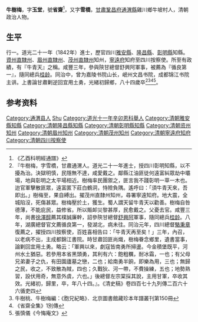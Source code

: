 {{明清人物信息框
| 姓名 = 牛樹梅
| 原名 = 
| 圖片名稱=  
| 圖片大小 = 220px
| 圖片說明 =  
| 最高職務 = 四川按察使
| 國家 = 大清
| 爵位 =
| 籍貫 = [[甘肅|甘肅]][[鞏昌府|鞏昌府]][[通渭縣|通渭縣]]
| 族裔 =  
| 旗籍 =  
| 字號 = 字玉堂，號省齋
| 諡號 = 
| 出生日期 = 嘉慶四年己未正月二十四日（1799年2月28日）<ref>『生嘉慶四年己未正月二十四日』。《牛雪樵先生傳》，曾和瑞，《隴右近代詩鈔》</ref>
| 出生地點 =
| 逝世日期 = 光绪八年（1882年）
| 逝世地點 = 
| 墓葬 = 
| 配偶 = 
| 親屬 = 子[[牛瑗|牛瑗]]（光緒十六年進士）
| 出身 = 
*  道光五年乙酉科拔貢
*  道光十一年辛卯恩科舉人 
*  道光二十一年辛丑恩科進士
| 經歷 = 
| 著作 =  
}}
'''牛樹梅'''{{BD|1799年|2月28日|1882年||}}，字'''玉堂'''，號'''省齋'''<ref>《乙酉科明經通譜》</ref>，又字'''雪橋'''，[[甘肅|甘肅]][[鞏昌府|鞏昌府]][[通渭縣|通渭縣]]雞川鄉牛坡村人，清朝政治人物。

==生平==
行一。道光二十一年（1842年）進士，歷官四川[[雅安縣|雅安縣]]、[[隆昌縣|隆昌縣]]、[[彰明縣|彰明縣]]知縣。[[資州直隸州|資州直隸州]]、[[眉州直隸州|眉州直隸州]]、[[茂州直隸州|茂州直隸州]]知州，[[寧遠府|寧遠府]]知府至四川按察使。所至有政績，有『牛青天』之稱。咸豐三年，參與陝甘總督舒興阿軍事，被薦為『循良第一』，隨同總兵[[桂齡_(咸豐年間提督)|桂龄]]。同治中，曾为嘉陵书院山长，岷州文昌书院，成都锦江书院主讲。上書論甘肅剿逆回宜用土勇，光緒初歸鄉，八十四歲卒<ref>『牛樹梅，字雪橋，甘肅通渭人。道光二十一年進士，授四川彰明知縣，以不擾為治。決獄明慎，民隱無不達，咸愛戴之。鄰縣江油匪徒何遠富糾眾劫中壩場，地與彰明之太平場相近。樹梅率民團禦之，匪言我不踐彰明一草一木也。迨官軍擊散匪眾，遠富匿下莊白鶴洞，恃險負隅。遙呼曰：「須牛青天來，吾即出。」樹梅至，果自縛出。擢茂州直隸州知州，尋署寧遠知府。地大震，全城陷沒，死傷甚眾。樹梅壓於土，獲生。蜀人謂天留牛青天以勸善。樹梅自咎德薄，不能庇民，益修省。所以賑卹災黎甚厚，民愈戴之。父憂去官。咸豐三年，尚書[[徐澤醇|徐澤醇]]薦其樸誠廉幹，詔參陝甘總督[[舒兴阿_(赫舍里氏)|舒興阿]]軍事，隨同總兵[[桂齡_(咸豐年間提督)|桂龄]]。八年，湖廣總督官文薦循良第一，發湖北，病未往。同治元年，四川總督[[駱秉章|駱秉章]]復薦之，擢授四川按察使，百姓喜相告曰：「牛青天再至矣！」三年，內召，以老病不出，主成都錦江書院。時甘肅回匪尚熾，樹梅眷念鄉里，遺書當事，論剿回宜用土勇。略云：「軍興以來，劇寇皆南勇所掃盪。今金積堡既平，河州水土猶惡。若參用本省黑頭勇，其利有六：飽粗糲，耐冰霜，一也；有父母兄弟妻子之仇，有田園廬墓之戀，二也；給南勇半餉，即樂為用，三也；無歸之民，收之，不致散為賊，四也；久戰狄、河一帶，不費操練，五也；地勢熟習，設伏用奇，無意外虞，六也。」後總督左宗棠採其說，主用甘軍，卒收其效。光緒初，歸里，卒，年八十四。』。《清史稿》卷四百七十九列傳二百六十六循吏四</ref><ref>牛樹桃、牛樹梅編：《胞兄紀略》．北京圖書館藏珍本年譜叢刊第150冊</ref><ref>《省齋全集》1別傳</ref><ref>張慎儀《今悔庵文》</ref>。

== 参考资料 ==
{{reflist}}

{{道光二十一年辛丑恩科殿試金榜}}

{{Authority control}}

{{DEFAULTSORT:Niu牛}}
[[Category:通渭县人|Category:通渭县人]]
[[Category:牛姓|Shu]]
[[Category:道光十一年辛卯恩科舉人|Category:道光十一年辛卯恩科舉人]]
[[Category:清朝雅安縣知縣|Category:清朝雅安縣知縣]]
[[Category:清朝隆昌縣知縣|Category:清朝隆昌縣知縣]]
[[Category:清朝彰明縣知縣|Category:清朝彰明縣知縣]]
[[Category:清朝资州知州|Category:清朝资州知州]]
[[Category:清朝眉州知州|Category:清朝眉州知州]]
[[Category:清朝茂州知州|Category:清朝茂州知州]]
[[Category:清朝寧遠府知府|Category:清朝寧遠府知府]]
[[Category:清朝四川按察使|Category:清朝四川按察使]]